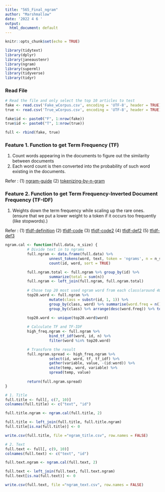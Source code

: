 ```yaml
---
title: "565_Final_ngram"
author: "Marshmallow"
date: '2022 4 6 '
output:
  html_document: default
---
```


```r
knitr::opts_chunk$set(echo = TRUE)

library(tidytext)
library(dplyr)
library(janeaustenr)
library(ngram)
library(superml)
library(tidyverse)
library(tidyr)
```

### Read File
```r
# Read the file and only select the top 10 articles to test
fake <- read.csv('Fake_wCorpus.csv', encoding = 'UTF-8', header = TRUE)
true <- read.csv('True_wCorpus.csv', encoding = 'UTF-8', header = TRUE)

fake$id <- paste0("F", 1:nrow(fake))
true$id <- paste0("T", 1:nrow(true))

full <- rbind(fake, true)
```

### Feature 1. Function to get Term Frequency (TF)

1. Count words appearing in the documents to figure out the similarity between documents 
2. Each word count is then converted into the probability of such word existing in the documents.

Refer : (1) [ngram-guide](https://cran.r-project.org/web/packages/ngram/vignettes/ngram-guide.pdf)
(2) [tokenizing-by-n-gram](https://bookdown.org/Maxine/tidy-text-mining/tokenizing-by-n-gram.html)

### Feature 2. Function to get Term Frequency-Inverted Document Frequency (TF-IDF)

1. Weights down the term frequency while scaling up the rare ones. 
(ensure that we put a lower weight to a token if it occurs too frequently (like stopwords).)

Refer : (1) [tfidf-definition](https://bookdown.org/Maxine/tidy-text-mining/tf-idf.html)
(2) [tfidf-code](https://cran.r-project.org/web/packages/tidytext/vignettes/tf_idf.html)
(3) [tfidf-code2](https://rpubs.com/jackv13/spam-filtering)
(4) [tfidf-def2](https://towardsdatascience.com/how-to-identify-spam-using-natural-language-processing-nlp-af91f4170113)
(5) [tfidf-def3](https://towardsdatascience.com/how-to-build-your-first-spam-classifier-in-10-steps-fdbf5b1b3870)


```r
ngram.cal <- function(full.data, n_size) {
          # Divide text in to ngrams
          full.ngram <- data.frame(full.data) %>% 
                    unnest_tokens(word, text, token = 'ngrams', n = n_size) %>% 
                    count(id, word, sort = TRUE)

          full.ngram.total <- full.ngram %>% group_by(id) %>% 
                    summarize(total = sum(n))
          full.ngram <- left_join(full.ngram, full.ngram.total)
          
          # Chose top 20 most used ngram word from each class(around 40 in total)
          top20.word <- full.ngram %>% 
                    mutate(class = substr(id, 1, 1)) %>% 
                    group_by(class, word) %>% summarise(word.freq = n()) %>% ungroup() %>% 
                    group_by(class) %>% arrange(desc(word.freq)) %>% top_n(20)

          top20.word <- unique(top20.word$word)
          
          # Calculate TF and TF-IDF
          high_freq.ngram <- full.ngram %>%
                    bind_tf_idf(word, id, n) %>%
                    filter(word %in% top20.word)

          # Transform the result
          full.ngram.spread <- high_freq.ngram %>% 
                    select(id, word, tf, tf_idf) %>% 
                    gather(variable, value, -(id:word)) %>%
                    unite(temp, word, variable) %>%
                    spread(temp, value)
          
          return(full.ngram.spread)
}

# 1. Title
full.title <- full[, c(7, 10)]
colnames(full.title) <- c("text", "id")

full.title.ngram <- ngram.cal(full.title, 2)

full.title <- left_join(full.title, full.title.ngram)
full.title[is.na(full.title)] <- 0

write.csv(full.title, file ="ngram_title.csv", row.names = FALSE)

# 2. Text
full.text <- full[, c(9, 10)]
colnames(full.text) <- c("text", "id")

full.text.ngram <- ngram.cal(full.text, 2)

full.text <- left_join(full.text, full.text.ngram)
full.text[is.na(full.text)] <- 0

write.csv(full.text, file ="ngram_text.csv", row.names = FALSE)
```

